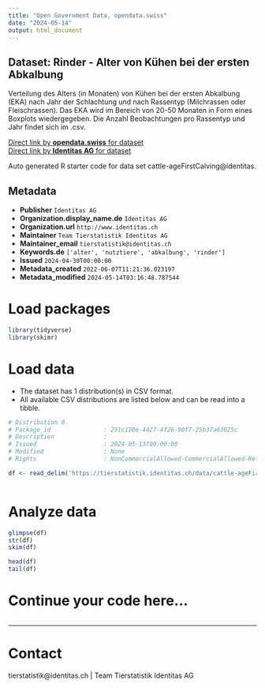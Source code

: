 ```yaml
---
title: "Open Government Data, opendata.swiss"
date: "2024-05-14"
output: html_document
---
```


## Dataset: Rinder - Alter von Kühen bei der ersten Abkalbung

Verteilung des Alters (in Monaten) von Kühen bei der ersten Abkalbung (EKA) nach Jahr der Schlachtung und nach Rassentyp (Milchrassen oder Fleischrassen). Das EKA wird im Bereich von 20-50 Monaten in Form eines Boxplots wiedergegeben. Die Anzahl Beobachtungen pro Rassentyp und Jahr findet sich im .csv.

[Direct link by **opendata.swiss** for dataset](https://opendata.swiss/de/dataset/rinder-alter-von-kuhen-bei-der-ersten-abkalbung)<br>
[Direct link by **Identitas AG** for dataset](https://tierstatistik.identitas.ch/)

Auto generated R starter code for data set cattle-ageFirstCalving@identitas.

## Metadata

- **Publisher** `Identitas AG`
- **Organization.display_name.de** `Identitas AG`
- **Organization.url** `http://www.identitas.ch`
- **Maintainer** `Team Tierstatistik Identitas AG`
- **Maintainer_email** `tierstatistik@identitas.ch`
- **Keywords.de** `['alter', 'nutztiere', 'abkalbung', 'rinder']`
- **Issued** `2024-04-30T00:00:00`
- **Metadata_created** `2022-06-07T11:21:36.023197`
- **Metadata_modified** `2024-05-14T03:16:48.787544`


# Load packages

```r

library(tidyverse)
library(skimr)

```

# Load data

-   The dataset has 1 distribution(s) in CSV format.
-   All available CSV distributions are listed below and can be read into a tibble.

```r

# Distribution 0
# Package_id               : 251c120e-4427-4f26-90f7-25b37a63025c
# Description              : 
# Issued                   : 2024-05-13T00:00:00
# Modified                 : None
# Rights                   : NonCommercialAllowed-CommercialAllowed-ReferenceRequired

df <- read_delim('https://tierstatistik.identitas.ch/data/cattle-ageFirstCalving.csv')



```

# Analyze data

```r

glimpse(df)
str(df)
skim(df)

head(df)
tail(df)

```

# Continue your code here...

```r

```

------------------------------------------------------------------------

# Contact

tierstatistik@identitas.ch | Team Tierstatistik Identitas AG
